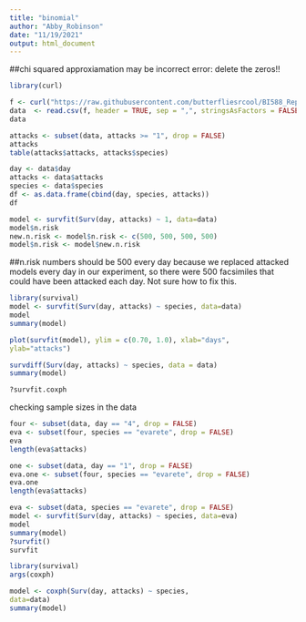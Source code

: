 ```yaml
---
title: "binomial"
author: "Abby_Robinson"
date: "11/19/2021"
output: html_document
---
```

##chi squared approxiamation may be incorrect error: delete the zeros!!

```r
library(curl)
```

```r
f <- curl("https://raw.githubusercontent.com/butterfliesrcool/BI588_Replication_Assignment/main/Adelpha2016_binomial.csv")
data  <- read.csv(f, header = TRUE, sep = ",", stringsAsFactors = FALSE)
data
```
```r
attacks <- subset(data, attacks >= "1", drop = FALSE)
attacks
table(attacks$attacks, attacks$species)
```
```r
day <- data$day
attacks <- data$attacks
species <- data$species
df <- as.data.frame(cbind(day, species, attacks))
df

model <- survfit(Surv(day, attacks) ~ 1, data=data)
model$n.risk
new.n.risk <- model$n.risk <- c(500, 500, 500, 500)
model$n.risk <- model$new.n.risk
```

##n.risk numbers should be 500 every day because we replaced attacked models every day in our experiment, so there were 500 facsimiles that could have been attacked each day. Not sure how to fix this. 
```r
library(survival)
model <- survfit(Surv(day, attacks) ~ species, data=data)
model
summary(model)
```

```r
plot(survfit(model), ylim = c(0.70, 1.0), xlab="days",
ylab="attacks")

survdiff(Surv(day, attacks) ~ species, data = data)
summary(model)

?survfit.coxph
```

checking sample sizes in the data 
```r
four <- subset(data, day == "4", drop = FALSE)
eva <- subset(four, species == "evarete", drop = FALSE)
eva
length(eva$attacks)

one <- subset(data, day == "1", drop = FALSE)
eva.one <- subset(four, species == "evarete", drop = FALSE)
eva.one
length(eva$attacks)
```

```r
eva <- subset(data, species == "evarete", drop = FALSE)
model <- survfit(Surv(day, attacks) ~ species, data=eva)
model
summary(model)
?survfit()
survfit
```
```r
library(survival)
args(coxph)
```

```r
model <- coxph(Surv(day, attacks) ~ species,
data=data)
summary(model)
```